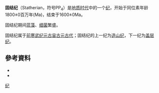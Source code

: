 '''固结纪'''（Statherian，符号PP<sub>4</sub>）是[[地质时代|地质时代]]中的一个[[纪|纪]]，开始于同位素年龄1800±0百万年(Ma)，结束于1600±0Ma。

固结纪期间[[蓝藻|蓝藻]]、[[细菌|细菌]]繁盛。

固结纪属于[[前寒武纪|前寒武纪]][[元古宙|元古宙]][[古元古代|古元古代]]；固结纪的上一纪为[[造山纪|造山纪]]，下一纪为[[盖层纪|盖层纪]]。

== 參考資料 ==
* {{cite web | title=Statherian Period | work=GeoWhen Database | url=http://www.stratigraphy.org/geowhen/stages/Statherian.html | accessdate=January 5, 2006 | archiveurl=https://web.archive.org/web/20060512043023/http://www.stratigraphy.org/geowhen/stages/Statherian.html | archivedate=2006年5月12日 | deadurl=yes }}
* {{cite journal | author=James G. Ogg | title=Status on Divisions of the International Geologic Time Scale | url=https://archive.org/details/sim_lethaia_2004-06_37_2/page/183 | journal=Lethaia | year=2004 | volume=37 | issue= 2| pages=183–199 | doi=10.1080/00241160410006492 }}

{{Proterozoic Footer}}
{{Paleozoic Footer}}
{{geol-stub}}

[[Category:地质年代|纪]]